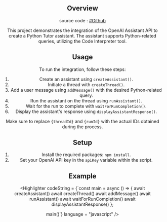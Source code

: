 


<Header
	margin_top = "20px"
	site_logo_width = {"100%"}
	header_width = {"90%"}
	logo_src={site_logo}
	site_description="A repository of Sumit So’s thoughts"
	site_nav_links={[
		{ name: "home", loc: "/" },
		{ name: "blogs", loc: "/blogs" },
		{ name: "current", loc: "/blogs/2023/openai-assistants-api", link_color: "black", link_bg: "pink" }
	]}
/>
<Blogheader 
heading = {"OpenAI Assistants API Integration"}  
date = {"Dec 12, 2023"}
/>

## Overview
source code : [#Github](https://github.com/sosumit001/openai-apis/tree/main/ai%20assistance%20-%20eg.%20python%20Tutor)

This project demonstrates the integration of the OpenAI Assistant API to create a Python Tutor assistant. The assistant supports Python-related queries, utilizing the Code Interpreter tool.

<Latestyt 
src = "https://www.youtube.com/embed/pPXRmQ37M6k?si=p8rttIp2ujzFX3ui"
marginTop = "50px"
/>


## Usage

To run the integration, follow these steps:

1. Create an assistant using `createAssistant()`.
2. Initiate a thread with `createThread()`.
3. Add a user message using `addMessage()` with the desired Python-related query.
4. Run the assistant on the thread using `runAssistant()`.
5. Wait for the run to complete with `waitForRunCompletion()`.
6. Display the assistant's response using `displayAssistantResponse()`.

Make sure to replace `{threadId}` and `{runId}` with the actual IDs obtained during the process.

## Setup

1. Install the required packages: `npm install`.
2. Set your OpenAI API key in the `apiKey` variable within the script.

## Example


<Highlighter 
codeString = {`const main = async () => {
  await createAssistant()
  await createThread()
  await addMessage()
  await runAssistant()
  await waitForRunCompletion()
  await displayAssistantResponse()
};

main()`}
language = "javascript"
/>

